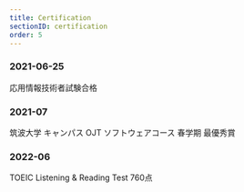 ```yaml
---
title: Certification
sectionID: certification
order: 5
---
```


### 2021-06-25

応用情報技術者試験合格

### 2021-07

筑波大学 キャンパス OJT ソフトウェアコース 春学期 最優秀賞

### 2022-06
TOEIC Listening & Reading Test 760点
